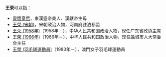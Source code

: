 '''王荣'''可以指：
* [[靈懷皇后|靈懷皇后]]，東漢靈帝美人、漢獻帝生母
* [[王榮_(宋朝)|王榮 (宋朝)]]，宋朝政治人物，河南府驻泊都监
* [[王荣_(1958年)|王荣 (1958年)]]（1958年－），中华人民共和国政治人物，现任广东省政协主席
* [[王荣_(1966年)|王荣 (1966年)]]（1966年－），中华人民共和国政治人物，现任盐城市人大常委会主任
* [[王榮_(羽毛球運動員)|王榮 (羽毛球運動員)]]（1983年－），澳門女子羽毛球運動員
{{disambig|R荣|cat=二字王姓人名消歧义}}